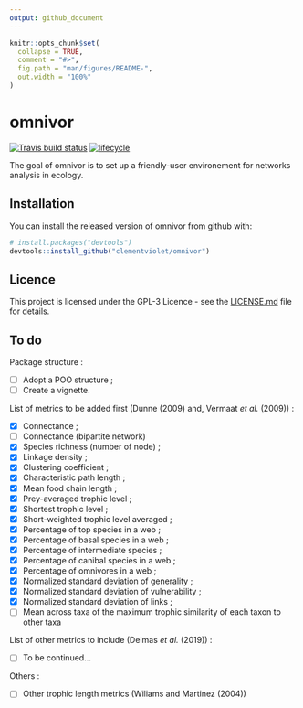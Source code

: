 ```yaml
---
output: github_document
---
```


<!-- README.md is generated from README.Rmd. Please edit that file -->

```r
knitr::opts_chunk$set(
  collapse = TRUE,
  comment = "#>",
  fig.path = "man/figures/README-",
  out.width = "100%"
)
```
# omnivor
[![Travis build status](https://travis-ci.org/clementviolet/omnivor.svg?branch=master)](https://travis-ci.org/clementviolet/omnivor)
[![lifecycle](https://img.shields.io/badge/lifecycle-experimental-orange.svg)](https://www.tidyverse.org/lifecycle/#experimental)

The goal of omnivor is to set up a friendly-user environement for networks analysis in ecology.

## Installation

You can install the released version of omnivor from github with:

``` r
# install.packages("devtools")
devtools::install_github("clementviolet/omnivor")
```

## Licence
This project is licensed under the GPL-3 Licence - see the [LICENSE.md](LICENCE.md) file for details.

## To do

Package structure :

- [ ] Adopt a POO structure ;
- [ ] Create a vignette.

List of metrics to be added first (Dunne (2009) and, Vermaat *et al.* (2009)) :

- [X] Connectance ;
- [ ] Connectance (bipartite network)
- [X] Species richness (number of node) ;
- [X] Linkage density ;
- [X] Clustering coefficient ;
- [X] Characteristic path length ;
- [X] Mean food chain length ;
- [X] Prey-averaged trophic level ;
- [X] Shortest trophic level ;
- [X] Short-weighted trophic level averaged ;
- [X] Percentage of top species in a web ;
- [X] Percentage of basal species in a web ;
- [X] Percentage of intermediate species ;
- [X] Percentage of canibal species in a web ;
- [X] Percentage of omnivores in a web ;
- [X] Normalized standard deviation of generality ;
- [X] Normalized standard deviation of vulnerability ;
- [X] Normalized standard deviation of links ;
- [ ] Mean across taxa of the maximum trophic similarity of each taxon to other taxa

List of other metrics to include (Delmas *et al.* (2019)) :

- [ ] To be continued...

Others :

- [ ] Other trophic length metrics (Wiliams and Martinez (2004))
